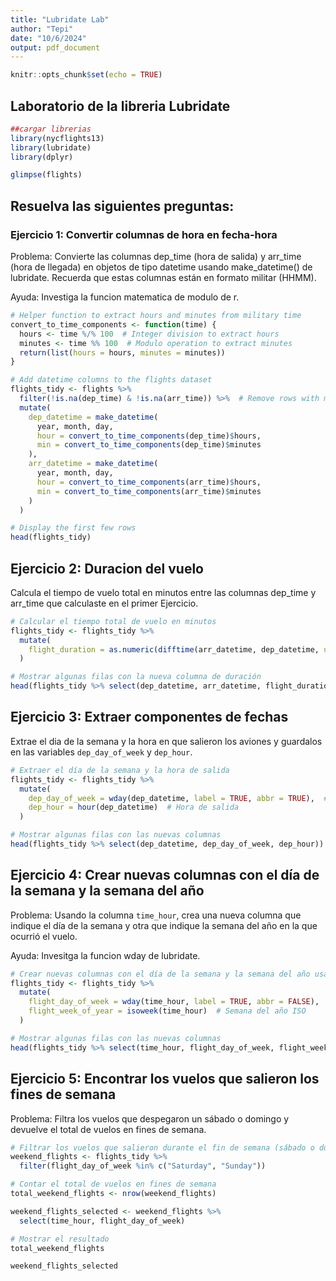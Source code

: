 ```yaml
---
title: "Lubridate Lab"
author: "Tepi"
date: "10/6/2024"
output: pdf_document
---
```


```r
knitr::opts_chunk$set(echo = TRUE)
```

## Laboratorio de la libreria Lubridate

```r
##cargar librerias
library(nycflights13)
library(lubridate)
library(dplyr)

glimpse(flights)
```

## Resuelva las siguientes preguntas: 

### Ejercicio 1: Convertir columnas de hora en fecha-hora

Problema: Convierte las columnas dep_time (hora de salida) y arr_time (hora de llegada) en objetos de tipo datetime usando make_datetime() de lubridate. Recuerda que estas columnas están en formato militar (HHMM).

Ayuda: Investiga la funcion matematica de modulo de r.

```r
# Helper function to extract hours and minutes from military time
convert_to_time_components <- function(time) {
  hours <- time %/% 100  # Integer division to extract hours
  minutes <- time %% 100  # Modulo operation to extract minutes
  return(list(hours = hours, minutes = minutes))
}

# Add datetime columns to the flights dataset
flights_tidy <- flights %>%
  filter(!is.na(dep_time) & !is.na(arr_time)) %>%  # Remove rows with missing times
  mutate(
    dep_datetime = make_datetime(
      year, month, day,
      hour = convert_to_time_components(dep_time)$hours,
      min = convert_to_time_components(dep_time)$minutes
    ),
    arr_datetime = make_datetime(
      year, month, day,
      hour = convert_to_time_components(arr_time)$hours,
      min = convert_to_time_components(arr_time)$minutes
    )
  )

# Display the first few rows
head(flights_tidy)
```


## Ejercicio 2: Duracion del vuelo

Calcula el tiempo de vuelo total en minutos entre las columnas dep_time y arr_time que calculaste en el primer Ejercicio.

```r
# Calcular el tiempo total de vuelo en minutos
flights_tidy <- flights_tidy %>%
  mutate(
    flight_duration = as.numeric(difftime(arr_datetime, dep_datetime, units = "mins"))
  )

# Mostrar algunas filas con la nueva columna de duración
head(flights_tidy %>% select(dep_datetime, arr_datetime, flight_duration))
```


## Ejercicio 3: Extraer componentes de fechas

Extrae el dia de la semana y la hora en que salieron los aviones y guardalos en las variables `dep_day_of_week` y `dep_hour`.
```r
# Extraer el día de la semana y la hora de salida
flights_tidy <- flights_tidy %>%
  mutate(
    dep_day_of_week = wday(dep_datetime, label = TRUE, abbr = TRUE),  # Día de la semana (abreviado)
    dep_hour = hour(dep_datetime)  # Hora de salida
  )

# Mostrar algunas filas con las nuevas columnas
head(flights_tidy %>% select(dep_datetime, dep_day_of_week, dep_hour))
```



## Ejercicio 4: Crear nuevas columnas con el día de la semana y la semana del año

Problema: Usando la columna `time_hour`, crea una nueva columna que indique el día de la semana y otra que indique la semana del año en la que ocurrió el vuelo.

Ayuda: Invesitga la funcion wday de lubridate.

```r
# Crear nuevas columnas con el día de la semana y la semana del año usando la columna time_hour
flights_tidy <- flights_tidy %>%
  mutate(
    flight_day_of_week = wday(time_hour, label = TRUE, abbr = FALSE),  # Día de la semana completo
    flight_week_of_year = isoweek(time_hour)  # Semana del año ISO
  )

# Mostrar algunas filas con las nuevas columnas
head(flights_tidy %>% select(time_hour, flight_day_of_week, flight_week_of_year))
```


## Ejercicio 5: Encontrar los vuelos que salieron los fines de semana

Problema: Filtra los vuelos que despegaron un sábado o domingo y devuelve el total de vuelos en fines de semana.

```r
# Filtrar los vuelos que salieron durante el fin de semana (sábado o domingo)
weekend_flights <- flights_tidy %>%
  filter(flight_day_of_week %in% c("Saturday", "Sunday"))

# Contar el total de vuelos en fines de semana
total_weekend_flights <- nrow(weekend_flights)

weekend_flights_selected <- weekend_flights %>%
  select(time_hour, flight_day_of_week)

# Mostrar el resultado
total_weekend_flights

weekend_flights_selected
```


